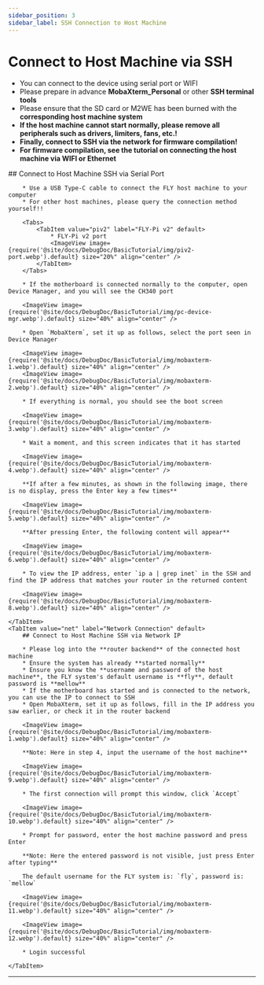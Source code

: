 ```yaml
---
sidebar_position: 3
sidebar_label: SSH Connection to Host Machine
---
```






# Connect to Host Machine via SSH


* You can connect to the device using serial port or WIFI
* Please prepare in advance **MobaXterm_Personal** or other **SSH terminal tools**
* Please ensure that the SD card or M2WE has been burned with the **corresponding host machine system**
* **If the host machine cannot start normally, please remove all peripherals such as drivers, limiters, fans, etc.!**
* **Finally, connect to SSH via the network for firmware compilation!**
* **For firmware compilation, see the tutorial on connecting the host machine via WIFI or Ethernet**

<Tabs>
    <TabItem value="serial" label="Serial Port Connection" default>
        ## Connect to Host Machine SSH via Serial Port

        * Use a USB Type-C cable to connect the FLY host machine to your computer
        * For other host machines, please query the connection method yourself!!

        <Tabs>
            <TabItem value="piv2" label="FLY-Pi v2" default>
                * FLY-Pi v2 port
                <ImageView image={require('@site/docs/DebugDoc/BasicTutorial/img/piv2-port.webp').default} size="20%" align="center" />
            </TabItem>
        </Tabs>

        * If the motherboard is connected normally to the computer, open Device Manager, and you will see the CH340 port

        <ImageView image={require('@site/docs/DebugDoc/BasicTutorial/img/pc-device-mgr.webp').default} size="40%" align="center" />

        * Open `MobaXterm`, set it up as follows, select the port seen in Device Manager

        <ImageView image={require('@site/docs/DebugDoc/BasicTutorial/img/mobaxterm-1.webp').default} size="40%" align="center" />
        <ImageView image={require('@site/docs/DebugDoc/BasicTutorial/img/mobaxterm-2.webp').default} size="40%" align="center" />

        * If everything is normal, you should see the boot screen

        <ImageView image={require('@site/docs/DebugDoc/BasicTutorial/img/mobaxterm-3.webp').default} size="40%" align="center" />

        * Wait a moment, and this screen indicates that it has started

        <ImageView image={require('@site/docs/DebugDoc/BasicTutorial/img/mobaxterm-4.webp').default} size="40%" align="center" />

        **If after a few minutes, as shown in the following image, there is no display, press the Enter key a few times**

        <ImageView image={require('@site/docs/DebugDoc/BasicTutorial/img/mobaxterm-5.webp').default} size="40%" align="center" />

        **After pressing Enter, the following content will appear**

        <ImageView image={require('@site/docs/DebugDoc/BasicTutorial/img/mobaxterm-6.webp').default} size="40%" align="center" />

        * To view the IP address, enter `ip a | grep inet` in the SSH and find the IP address that matches your router in the returned content

        <ImageView image={require('@site/docs/DebugDoc/BasicTutorial/img/mobaxterm-8.webp').default} size="40%" align="center" />

    </TabItem>
    <TabItem value="net" label="Network Connection" default>
        ## Connect to Host Machine SSH via Network IP

        * Please log into the **router backend** of the connected host machine
        * Ensure the system has already **started normally**
        * Ensure you know the **username and password of the host machine**, the FLY system's default username is **fly**, default password is **mellow**
        * If the motherboard has started and is connected to the network, you can use the IP to connect to SSH
        * Open MobaXterm, set it up as follows, fill in the IP address you saw earlier, or check it in the router backend

        <ImageView image={require('@site/docs/DebugDoc/BasicTutorial/img/mobaxterm-1.webp').default} size="40%" align="center" />

        **Note: Here in step 4, input the username of the host machine**

        <ImageView image={require('@site/docs/DebugDoc/BasicTutorial/img/mobaxterm-9.webp').default} size="40%" align="center" />

        * The first connection will prompt this window, click `Accept`

        <ImageView image={require('@site/docs/DebugDoc/BasicTutorial/img/mobaxterm-10.webp').default} size="40%" align="center" />

        * Prompt for password, enter the host machine password and press Enter

        **Note: Here the entered password is not visible, just press Enter after typing**

        The default username for the FLY system is: `fly`, password is: `mellow`

        <ImageView image={require('@site/docs/DebugDoc/BasicTutorial/img/mobaxterm-11.webp').default} size="40%" align="center" />

        <ImageView image={require('@site/docs/DebugDoc/BasicTutorial/img/mobaxterm-12.webp').default} size="40%" align="center" />

        * Login successful

    </TabItem>
</Tabs>

----